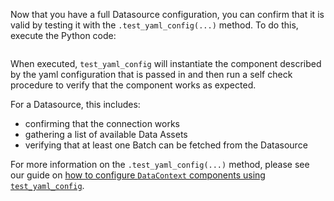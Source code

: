 Now that you have a full Datasource configuration, you can confirm that it is valid by testing it with the `.test_yaml_config(...)` method.  To do this, execute the Python code:

```python name="test your config with test_yaml_config"
```

When executed, `test_yaml_config` will instantiate the component described by the yaml configuration that is passed in and then run a self check procedure to verify that the component works as expected.

For a Datasource, this includes:
- confirming that the connection works
- gathering a list of available Data Assets
- verifying that at least one Batch can be fetched from the Datasource

For more information on the `.test_yaml_config(...)` method, please see our guide on [how to configure `DataContext` components using `test_yaml_config`](../../../setup/configuring_data_contexts/how_to_configure_datacontext_components_using_test_yaml_config.md).
